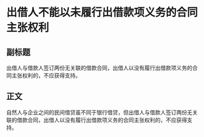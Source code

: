# 出借人不能以未履行出借款项义务的合同主张权利
## 副标题
出借人与借款人签订两份无关联的借款合同，出借人以没有履行出借款项义务的合同主张权利的，不应获得支持。
## 正文
自然人与企业之间的民间借贷虽不同于银行借贷，但出借人与借款人签订两份无关联的借款合同，出借人以没有履行出借款项义务的合同主张权利的，不应获得支持。